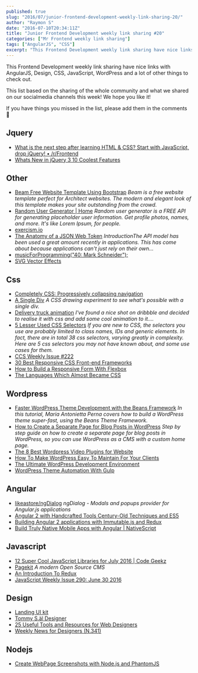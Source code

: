 ```yaml
---
published: true
slug: "2016/07/junior-frontend-development-weekly-link-sharing-20/"
author: "Raymon S"
date: "2016-07-10T20:34:11Z"
title: "Junior Frontend Development weekly link sharing #20"
categories: ["Mr Frontend weekly link sharing"]
tags: ["AngularJS", "CSS"]
excerpt: "This Frontend Development weekly link sharing have nice links with AngularJS, Design, CSS, JavaScri..."
---
```


This Frontend Development weekly link sharing have nice links with AngularJS, Design, CSS, JavaScript, WordPress and a lot of other things to check out.

This list based on the sharing of the whole community and what we shared on our socialmedia channels this week! We hope you like it!

If you have things you missed in the list, please add them in the comments 🙂

## Jquery

* [What is the next step after learning HTML & CSS? Start with JavaScript, drop jQuery! • /r/Frontend](https://www.reddit.com/r/Frontend/comments/4pxqf6/what_is_the_next_step_after_learning_htm_css/ "What is the next step after learning HTML & CSS? Start with JavaScript, drop jQuery! • /r/Frontend")
* [Whats New in jQuery 3 10 Coolest Features](http://buff.ly/29bxS5P "Whats New in jQuery 3 10 Coolest Features")

## Other

* [Beam Free Website Template Using Bootstrap](https://freehtml5.co/beam-free-website-template-using-bootstrap/ "Beam Free Website Template Using Bootstrap") _Beam is a free website template perfect for Architect websites. The modern and elegant look of this template makes your site outstanding from the crowd._
* [Random User Generator | Home](https://randomuser.me "Random User Generator | Home") _Random user generator is a FREE API for generating placeholder user information. Get profile photos, names, and more. It's like Lorem Ipsum, for people._
* [exercism.io](http://exercism.io/ "exercism.io")
* [The Anatomy of a JSON Web Token](https://scotch.io/tutorials/the-anatomy-of-a-json-web-token "The Anatomy of a JSON Web Token") _IntroductionThe API model has been used a great amount recently in applications. This has come about because applications can't just rely on their own..._
* [musicForProgramming("40: Mark Schneider");](http://buff.ly/29fTZcz "musicForProgramming(")
* [SVG Vector Effects](http://buff.ly/29p4gqI "SVG Vector Effects - Call Me Nick")

## Css

* [Completely CSS: Progressively collapsing navigation](http://codepen.io/KenanYusuf/pen/JKEjOR "Completely CSS: Progressively collapsing navigation")
* [A Single Div](http://a.singlediv.com/ "A Single Div") _A CSS drawing experiment to see what's possible with a single div._
* [Delivery truck animation](http://codepen.io/donnervetter/pen/VjzLgE "Delivery truck animation") _I've found a nice shot on dribbble and decided to realise it with css and add some cool animation to it...._
* [5 Lesser Used CSS Selectors](https://bitsofco.de/5-lesser-used-css-selectors/ "5 Lesser Used CSS Selectors") _If you are new to CSS, the selectors you use are probably limited to class names, IDs and generic elements. In fact, there are in total 38 css selectors, varying greatly in complexity. Here are 5 css selectors you may not have known about, and some use cases for them._
* [CCS Weekly Issue #222](http://buff.ly/29kfo84 "Issue #222")
* [30 Best Responsive CSS Front-end Frameworks](http://buff.ly/29w9vUi "30 Best Responsive CSS Front-end Frameworks")
* [How to Build a Responsive Form With Flexbox](http://buff.ly/29sVW9T "How to Build a Responsive Form With Flexbox")
* [The Languages Which Almost Became CSS](http://buff.ly/29gnxJ6 "The Languages Which Almost Became CSS - Eager Blog")

## Wordpress

* [Faster WordPress Theme Development with the Beans Framework](https://www.sitepoint.com/faster-wordpress-theme-development-beans-framework/ "Faster WordPress Theme Development with the Beans Framework") _In this tutorial, Maria Antonietta Perna covers how to build a WordPress theme super-fast, using the Beans Theme Framework._
* [How to Create a Separate Page for Blog Posts in WordPress](http://www.wpbeginner.com/wp-tutorials/how-to-create-a-separate-page-for-blog-posts-in-wordpress/ "How to Create a Separate Page for Blog Posts in WordPress") _Step by step guide on how to create a separate page for blog posts in WordPress, so you can use WordPress as a CMS with a custom home page._
* [The 8 Best Wordpress Video Plugins for Website](http://buff.ly/29x9orQ "The 8 Best Wordpress Video Plugins for Website")
* [How To Make WordPress Easy To Maintain For Your Clients](http://buff.ly/29qfdoY "How To Make WordPress Easy To Maintain For Your Clients Smashing Magazine")
* [The Ultimate WordPress Development Environment](http://buff.ly/29isgJ7 "The Ultimate WordPress Development Environment")
* [WordPress Theme Automation With Gulp](http://buff.ly/29iJN3Q "WordPress Theme Automation With Gulp")

## Angular

* [likeastore/ngDialog](https://github.com/likeastore/ngDialog "likeastore/ngDialog") _ngDialog - Modals and popups provider for Angular.js applications_
* [Angular 2 with Handcrafted Tools Century-Old Techniques and ES5](http://buff.ly/29tdD7o "Angular 2 with Handcrafted Tools Century-Old Techniques and ES5 - One Hungry Mind")
* [Building Angular 2 applications with Immutable.js and Redux](http://buff.ly/29oMaG3 "Building Angular 2 applications with Immutable.js and Redux")
* [Build Truly Native Mobile Apps with Angular | NativeScript](http://buff.ly/29pV7y8 "Build Truly Native Mobile Apps with Angular | NativeScript")

## Javascript

* [12 Super Cool JavaScript Libraries for July 2016 | Code Geekz](http://buff.ly/29x8UlC "12 Super Cool JavaScript Libraries for July 2016 | Code Geekz")
* [Pagekit](http://buff.ly/29gwNws "Pagekit") _A modern Open Source CMS_
* [An Introduction To Redux](http://buff.ly/29idClg "An Introduction To Redux Smashing Magazine")
* [JavaScript Weekly Issue 290: June 30 2016](http://buff.ly/29q7bzR "JavaScript Weekly Issue 290: June 30 2016")

## Design

* [Landing UI kit](http://buff.ly/29krMAi "Landing UI kit")
* [Tommy S.äl Designer](http://buff.ly/29hnjCW "Tommy S.äl Designer")
* [25 Useful Tools and Resources for Web Designers](http://buff.ly/29GZz8e "25 Useful Tools and Resources for Web Designers - Speckyboy")
* [Weekly News for Designers (N.341)](http://buff.ly/29Egt7v "Weekly News for Designers (N.341) - anime.js Flex Layout Attribute CSS Tooltip Library")

## Nodejs

* [Create WebPage Screenshots with Node.js and PhantomJS](http://buff.ly/29qLyiV "Create WebPage Screenshots with Node.js and PhantomJS")